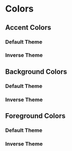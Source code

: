 
<Meta title="Design System/Colors" />

# Colors

## Accent Colors

### Default Theme

<ColorPalette>
  <ColorItem
    title="color-accent-weak"
    subtitle="Weak accent"
    colors={[designTokens.colorAccentWeak]}
  />
  <ColorItem
    title="color-accent"
    subtitle="accent"
    colors={[designTokens.colorAccent]}
  />
  <ColorItem
    title="color-accent-strong"
    subtitle="Strong accent"
    colors={[designTokens.colorAccentStrong]}
  />
  <ColorItem
    title="color-accent-primary-weak"
    subtitle="Primary Weak accent"
    colors={[designTokens.colorAccentPrimaryWeak]}
  />
  <ColorItem
    title="color-accent-primary"
    subtitle="Primary accent"
    colors={[designTokens.colorAccentPrimary]}
  />
  <ColorItem
    title="color-accent-primary-strong"
    subtitle="Primary Strong accent"
    colors={[designTokens.colorAccentPrimaryStrong]}
  />
</ColorPalette>

### Inverse Theme

<ColorPalette>
  <ColorItem
    title="color-accent-weak-inverse"
    subtitle="Inverse Weak accent"
    colors={[designTokens.colorAccentWeakInverse]}
  />
  <ColorItem
    title="color-accent-inverse"
    subtitle="Inverse accent"
    colors={[designTokens.colorAccentInverse]}
  />
  <ColorItem
    title="color-accent-strong-inverse"
    subtitle="Inverse Strong accent"
    colors={[designTokens.colorAccentStrongInverse]}
  />
  <ColorItem
    title="color-accent-primary-weak-inverse"
    subtitle="Inverse Primary Weak accent"
    colors={[designTokens.colorAccentPrimaryWeakInverse]}
  />
  <ColorItem
    title="color-accent-primary-inverse"
    subtitle="Inverse Primary accent"
    colors={[designTokens.colorAccentPrimaryInverse]}
  />
  <ColorItem
    title="color-accent-primary-strong-inverse"
    subtitle="Inverse Primary Strong accent"
    colors={[designTokens.colorAccentPrimaryStrongInverse]}
  />
</ColorPalette>

## Background Colors

### Default Theme

<ColorPalette>
  <ColorItem
    title="color-background-weak"
    subtitle="Weak Background"
    colors={[designTokens.colorBackgroundWeak]}
  />
  <ColorItem
    title="color-background"
    subtitle="Background"
    colors={[designTokens.colorBackground]}
  />
  <ColorItem
    title="color-background-strong"
    subtitle="Strong Background"
    colors={[designTokens.colorBackgroundStrong]}
  />
  <ColorItem
    title="color-background-primary-weak"
    subtitle="Primary Weak Background"
    colors={[designTokens.colorBackgroundPrimaryWeak]}
  />
  <ColorItem
    title="color-background-primary"
    subtitle="Primary Background"
    colors={[designTokens.colorBackgroundPrimary]}
  />
  <ColorItem
    title="color-background-primary-strong"
    subtitle="Primary Strong Background"
    colors={[designTokens.colorBackgroundPrimaryStrong]}
  />
</ColorPalette>

### Inverse Theme

<ColorPalette>
  <ColorItem
    title="color-background-weak-inverse"
    subtitle="Inverse Weak Background"
    colors={[designTokens.colorBackgroundWeakInverse]}
  />
  <ColorItem
    title="color-background-inverse"
    subtitle="Inverse Background"
    colors={[designTokens.colorBackgroundInverse]}
  />
  <ColorItem
    title="color-background-strong-inverse"
    subtitle="Inverse Strong Background"
    colors={[designTokens.colorBackgroundStrongInverse]}
  />
  <ColorItem
    title="color-background-primary-weak-inverse"
    subtitle="Inverse Primary Weak Background"
    colors={[designTokens.colorBackgroundPrimaryWeakInverse]}
  />
  <ColorItem
    title="color-background-primary-inverse"
    subtitle="Inverse Primary Background"
    colors={[designTokens.colorBackgroundPrimaryInverse]}
  />
  <ColorItem
    title="color-background-primary-strong-inverse"
    subtitle="Inverse Primary Strong Background"
    colors={[designTokens.colorBackgroundPrimaryStrongInverse]}
  />
</ColorPalette>

## Foreground Colors

### Default Theme

<ColorPalette>
  <ColorItem
    title="color-foreground-weak"
    subtitle="Weak Foreground"
    colors={[designTokens.colorForegroundWeak]}
  />
  <ColorItem
    title="color-foreground"
    subtitle="Foreground"
    colors={[designTokens.colorForeground]}
  />
  <ColorItem
    title="color-foreground-strong"
    subtitle="Strong Foreground"
    colors={[designTokens.colorForegroundStrong]}
  />
  <ColorItem
    title="color-foreground-primary-weak"
    subtitle="Primary Weak Foreground"
    colors={[designTokens.colorForegroundPrimaryWeak]}
  />
  <ColorItem
    title="color-foreground-primary"
    subtitle="Primary Foreground"
    colors={[designTokens.colorForegroundPrimary]}
  />
  <ColorItem
    title="color-foreground-primary-strong"
    subtitle="Primary Strong Foreground"
    colors={[designTokens.colorForegroundPrimaryStrong]}
  />
</ColorPalette>

### Inverse Theme

<ColorPalette>
  <ColorItem
    title="color-foreground-weak-inverse"
    subtitle="Inverse Weak Foreground"
    colors={[designTokens.colorForegroundWeakInverse]}
  />
  <ColorItem
    title="color-foreground-inverse"
    subtitle="Inverse Foreground"
    colors={[designTokens.colorForegroundInverse]}
  />
  <ColorItem
    title="color-foreground-strong-inverse"
    subtitle="Inverse Strong Foreground"
    colors={[designTokens.colorForegroundStrongInverse]}
  />
  <ColorItem
    title="color-foreground-primary-weak-inverse"
    subtitle="Inverse Primary Weak Foreground"
    colors={[designTokens.colorForegroundPrimaryWeakInverse]}
  />
  <ColorItem
    title="color-foreground-primary-inverse"
    subtitle="Inverse Primary Foreground"
    colors={[designTokens.colorForegroundPrimaryInverse]}
  />
  <ColorItem
    title="color-foreground-primary-strong-inverse"
    subtitle="Inverse Primary Strong Foreground"
    colors={[designTokens.colorForegroundPrimaryStrongInverse]}
  />
</ColorPalette>
